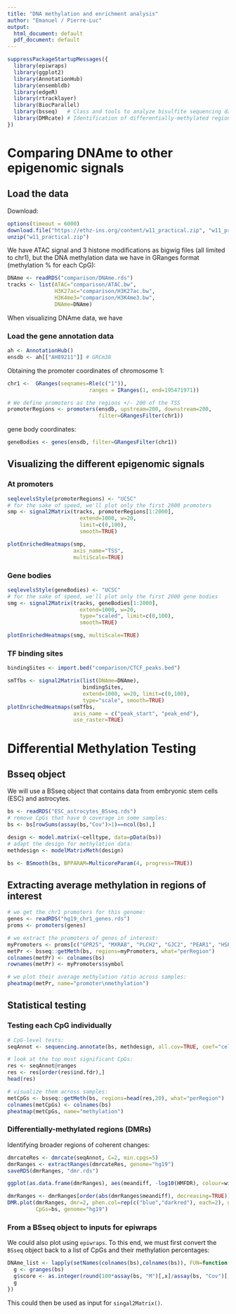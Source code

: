```yaml
---
title: "DNA methylation and enrichment analysis"
author: "Emanuel / Pierre-Luc"
output:
  html_document: default
  pdf_document: default
---
```


```r
suppressPackageStartupMessages({
  library(epiwraps)
  library(ggplot2)
  library(AnnotationHub)
  library(ensembldb)
  library(edgeR)
  library(rtracklayer)
  library(BiocParallel)
  library(bsseq)   # Class and tools to analyze bisulfite sequencing data at CpG-level
  library(DMRcate) # Identification of differentially-methylated regions
})
```

# Comparing DNAme to other epigenomic signals

## Load the data

Download:

```r
options(timeout = 6000)
download.file("https://ethz-ins.org/content/w11_practical.zip", "w11_practical.zip")
unzip("w11_practical.zip")
```

We have ATAC signal and 3 histone modifications as bigwig files (all limited to chr1),
but the DNA methylation data we have in GRanges format (methylation % for each CpG):

```r
DNAme <- readRDS("comparison/DNAme.rds")
tracks <- list(ATAC="comparison/ATAC.bw",
               H3K27ac="comparison/H3K27ac.bw",
               H3K4me3="comparison/H3K4me3.bw",
               DNAme=DNAme)
```

When visualizing DNAme data, we have 

### Load the gene annotation data

```r
ah <- AnnotationHub()
ensdb <- ah[["AH89211"]] # GRCm38
```

Obtaining the promoter coordinates of chromosome 1:

```r
chr1 <-  GRanges(seqnames=Rle(c("1")), 
                          ranges = IRanges(1, end=195471971))

# We define promoters as the regions +/- 200 of the TSS
promoterRegions <- promoters(ensdb, upstream=200, downstream=200,
                             filter=GRangesFilter(chr1))
```

gene body coordinates: 
```r
geneBodies <- genes(ensdb, filter=GRangesFilter(chr1))
```



## Visualizing the different epigenomic signals

### At promoters

```r
seqlevelsStyle(promoterRegions) <- "UCSC"
# for the sake of speed, we'll plot only the first 2000 promoters
smp <- signal2Matrix(tracks, promoterRegions[1:2000], 
                       extend=1000, w=20, 
                       limit=c(0,100),
                       smooth=TRUE)

plotEnrichedHeatmaps(smp, 
                     axis_name="TSS",
                     multiScale=TRUE)
```

### Gene bodies

```r
seqlevelsStyle(geneBodies) <- "UCSC"
# for the sake of speed, we'll plot only the first 2000 gene bodies
smg <- signal2Matrix(tracks, geneBodies[1:2000], 
                       extend=1000, w=20, 
                       type="scaled", limit=c(0,100),
                       smooth=TRUE)

plotEnrichedHeatmaps(smg, multiScale=TRUE)
```


### TF binding sites

```r
bindingSites <- import.bed("comparison/CTCF_peaks.bed")

smTfbs <- signal2Matrix(list(DNAme=DNAme), 
                        bindingSites, 
                        extend=1000, w=20, limit=c(0,100),
                        type="scale", smooth=TRUE)
plotEnrichedHeatmaps(smTfbs, 
                     axis_name = c("peak_start", "peak_end"),
                     use_raster=TRUE)
```


# Differential Methylation Testing

## Bsseq object

We will use a BSseq object that contains data from embryonic stem cells (ESC) and astrocytes.

```r
bs <- readRDS("ESC_astrocytes_BSseq.rds")
# remove CpGs that have 0 coverage in some samples:
bs <- bs[rowSums(assay(bs,"Cov")>1)==ncol(bs),]

design <- model.matrix(~celltype, data=pData(bs)) 
# adapt the design for methylation data:
methdesign <- modelMatrixMeth(design)

bs <- BSmooth(bs, BPPARAM=MulticoreParam(4, progress=TRUE))
```


## Extracting average methylation in regions of interest

```r
# we get the chr1 promoters for this genome:
genes <- readRDS("hg19_chr1_genes.rds")
proms <- promoters(genes)

# we extract the promoters of genes of interest:
myPromoters <- proms[c("GPR25", "MXRA8", "PLCH2", "GJC2", "PEAR1", "HSPG2")]
metPr <- bsseq::getMeth(bs, regions=myPromoters, what="perRegion")
colnames(metPr) <- colnames(bs)
rownames(metPr) <- myPromoters$symbol

# we plot their average methylation ratio across samples:
pheatmap(metPr, name="promoter\nmethylation")
```

## Statistical testing

### Testing each CpG individually

```r
# CpG-level tests:
seqAnnot <- sequencing.annotate(bs, methdesign, all.cov=TRUE, coef="celltypeastrocytes")

# look at the top most significant CpGs:
res <- seqAnnot@ranges
res <- res[order(res$ind.fdr),]
head(res)

# visualize them across samples:
metCpGs <- bsseq::getMeth(bs, regions=head(res,20), what="perRegion")
colnames(metCpGs) <- colnames(bs)
pheatmap(metCpGs, name="methylation")
```

### Differentially-methylated regions (DMRs)

Identifying broader regions of coherent changes:

```r
dmrcateRes <- dmrcate(seqAnnot, C=2, min.cpgs=5)
dmrRanges <- extractRanges(dmrcateRes, genome="hg19")
saveRDS(dmrRanges, "dmr.rds")

ggplot(as.data.frame(dmrRanges), aes(meandiff, -log10(HMFDR), colour=width, size=no.cpgs)) + geom_point()

dmrRanges <- dmrRanges[order(abs(dmrRanges$meandiff), decreasing=TRUE)]
DMR.plot(dmrRanges, dmr=2, phen.col=rep(c("blue","darkred"), each=2), group.means=TRUE,
         CpGs=bs, genome="hg19")
```


### From a BSseq object to inputs for epiwraps

We could also plot using `epiwraps`. To this end, we must first convert the `BSseq` object back to a list of CpGs and their methylation percentages:

```r
DNAme_list <- lapply(setNames(colnames(bs),colnames(bs)), FUN=function(x){
  g <- granges(bs)
  g$score <- as.integer(round(100*assay(bs, "M")[,x]/assay(bs, "Cov")[,x]))
  g
})
```

This could then be used as input for `singal2Matrix()`.